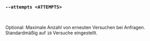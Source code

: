 ### `--attempts <ATTEMPTS>`

<br />

Optional: Maximale Anzahl von erneuten Versuchen bei Anfragen.
Standardmäßig auf `10` Versuche eingestellt.